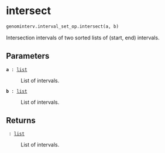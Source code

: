 # intersect { #genominterv.interval_set_op.intersect }

```python
genominterv.interval_set_op.intersect(a, b)
```

Intersection intervals of two sorted lists of (start, end) intervals.

## Parameters {.doc-section .doc-section-parameters}

<code>[**a**]{.parameter-name} [:]{.parameter-annotation-sep} [[list](`list`)]{.parameter-annotation}</code>

:   List of intervals.

<code>[**b**]{.parameter-name} [:]{.parameter-annotation-sep} [[list](`list`)]{.parameter-annotation}</code>

:   List of intervals.

## Returns {.doc-section .doc-section-returns}

<code>[]{.parameter-name} [:]{.parameter-annotation-sep} [[list](`list`)]{.parameter-annotation}</code>

:   List of intervals.